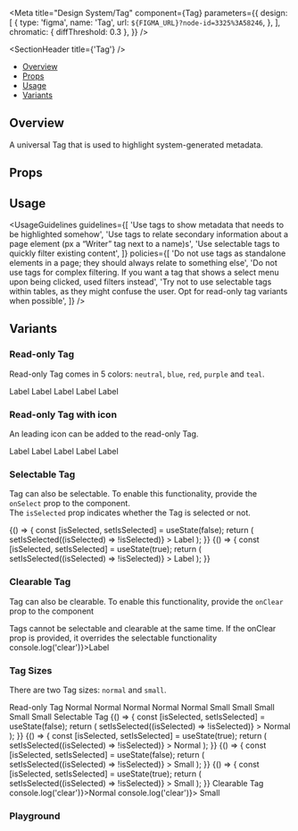 
<Meta
  title="Design System/Tag"
  component={Tag}
  parameters={{
    design: [
      {
        type: 'figma',
        name: 'Tag',
        url: `${FIGMA_URL}?node-id=3325%3A58246`,
      },
    ],
    chromatic: { diffThreshold: 0.3 },
  }}
/>

<SectionHeader title={'Tag'} />

- [Overview](#overview)
- [Props](#props)
- [Usage](#usage)
- [Variants](#variants)

## Overview

A universal Tag that is used to highlight system-generated metadata.

## Props

<Props of={Tag} />

## Usage

<UsageGuidelines
  guidelines={[
    'Use tags to show metadata that needs to be highlighted somehow',
    'Use tags to relate secondary information about a page element (px a “Writer” tag next to a name)s',
    'Use selectable tags to quickly filter existing content',
  ]}
  policies={[
    'Do not use tags as standalone elements in a page; they should always relate to something else',
    'Do not use tags for complex filtering. If you want a tag that shows a select menu upon being clicked, used filters instead',
    'Try not to use selectable tags within tables, as they might confuse the user. Opt for read-only tag variants when possible',
  ]}
/>

## Variants

### Read-only Tag

Read-only Tag comes in 5 colors: `neutral`, `blue`, `red`, `purple` and `teal`.

<Preview>
  <Story name="Read-only Tag">
    <Stack>
      <Tag>Label</Tag>
      <Tag color="blue">Label</Tag>
      <Tag color="red">Label</Tag>
      <Tag color="purple">Label</Tag>
      <Tag color="teal">Label</Tag>
    </Stack>
  </Story>
</Preview>

### Read-only Tag with icon

An leading icon can be added to the read-only Tag.

<Preview>
  <Story name="Read-only Tag with icon">
    <Stack>
      <Tag iconName={'dashboard'}>Label</Tag>
      <Tag iconName={'dashboard'} color="blue">
        Label
      </Tag>
      <Tag iconName={'dashboard'} color="red">
        Label
      </Tag>
      <Tag iconName={'dashboard'} color="purple">
        Label
      </Tag>
      <Tag iconName={'dashboard'} color="teal">
        Label
      </Tag>
    </Stack>
  </Story>
</Preview>

### Selectable Tag

Tag can also be selectable. To enable this functionality, provide the `onSelect` prop to the component.<br/>
The `isSelected` prop indicates whether the Tag is selected or not.

<Preview>
  <Story name="Selectable Tag">
    <Stack>
      <Function>
        {() => {
          const [isSelected, setIsSelected] = useState(false);
          return (
            <Tag
              isSelected={isSelected}
              onSelect={() => setIsSelected((isSelected) => !isSelected)}
            >
              Label
            </Tag>
          );
        }}
      </Function>
      <Function>
        {() => {
          const [isSelected, setIsSelected] = useState(true);
          return (
            <Tag
              isSelected={isSelected}
              onSelect={() => setIsSelected((isSelected) => !isSelected)}
            >
              Label
            </Tag>
          );
        }}
      </Function>
    </Stack>
  </Story>
</Preview>

### Clearable Tag

Tag can also be clearable. To enable this functionality, provide the `onClear` prop to the component

<Tip>
  Tags cannot be selectable and clearable at the same time. If the onClear prop is provided, it
  overrides the selectable functionality
</Tip>

<Preview>
  <Story name="Clearable Tag">
    <Stack>
      <Tag onClear={() => console.log('clear')}>Label</Tag>
    </Stack>
  </Story>
</Preview>

### Tag Sizes

There are two Tag sizes: `normal` and `small`.

<Preview>
  <Story name="Tag Sizes">
    <Stack>
      <Typography>Read-only Tag</Typography>
    </Stack>
    <Stack>
      <Tag>Normal</Tag>
      <Tag color="blue">Normal</Tag>
      <Tag color="red">Normal</Tag>
      <Tag color="purple">Normal</Tag>
      <Tag color="teal">Normal</Tag>
    </Stack>
    <Stack>
      <Tag size="small">Small</Tag>
      <Tag size="small" color="blue">
        Small
      </Tag>
      <Tag size="small" color="red">
        Small
      </Tag>
      <Tag size="small" color="purple">
        Small
      </Tag>
      <Tag size="small" color="teal">
        Small
      </Tag>
    </Stack>
    <Stack>
      <Typography>Selectable Tag</Typography>
    </Stack>
    <Stack>
      <Function>
        {() => {
          const [isSelected, setIsSelected] = useState(false);
          return (
            <Tag
              isSelected={isSelected}
              onSelect={() => setIsSelected((isSelected) => !isSelected)}
            >
              Normal
            </Tag>
          );
        }}
      </Function>
      <Function>
        {() => {
          const [isSelected, setIsSelected] = useState(true);
          return (
            <Tag
              isSelected={isSelected}
              onSelect={() => setIsSelected((isSelected) => !isSelected)}
            >
              Normal
            </Tag>
          );
        }}
      </Function>
    </Stack>
    <Stack>
      <Function>
        {() => {
          const [isSelected, setIsSelected] = useState(false);
          return (
            <Tag
              size="small"
              isSelected={isSelected}
              onSelect={() => setIsSelected((isSelected) => !isSelected)}
            >
              Small
            </Tag>
          );
        }}
      </Function>
      <Function>
        {() => {
          const [isSelected, setIsSelected] = useState(true);
          return (
            <Tag
              size="small"
              isSelected={isSelected}
              onSelect={() => setIsSelected((isSelected) => !isSelected)}
            >
              Small
            </Tag>
          );
        }}
      </Function>
    </Stack>
    <Stack>
      <Typography>Clearable Tag</Typography>
    </Stack>
    <Stack>
      <Tag onClear={() => console.log('clear')}>Normal</Tag>
    </Stack>
    <Stack>
      <Tag size="small" onClear={() => console.log('clear')}>
        Small
      </Tag>
    </Stack>
  </Story>
</Preview>

### Playground

<Preview>
  <Story name="Playground" parameters={{ decorators: [withKnobs] }}>
    <Stack>
      <TagShowcase
        text={text('text', 'Label')}
        type={select('type', ['read-only', 'selectable', 'clearable'], 'read-only')}
        size={select('size', ['normal', 'small'], 'normal')}
        color={select('color', ['neutral', 'blue', 'red', 'purple', 'teal'], 'neutral')}
        hasIcon={boolean('hasIcon', false)}
        iconName={getIconSelectorKnob('iconLeftName')}
      />
    </Stack>
  </Story>
</Preview>
